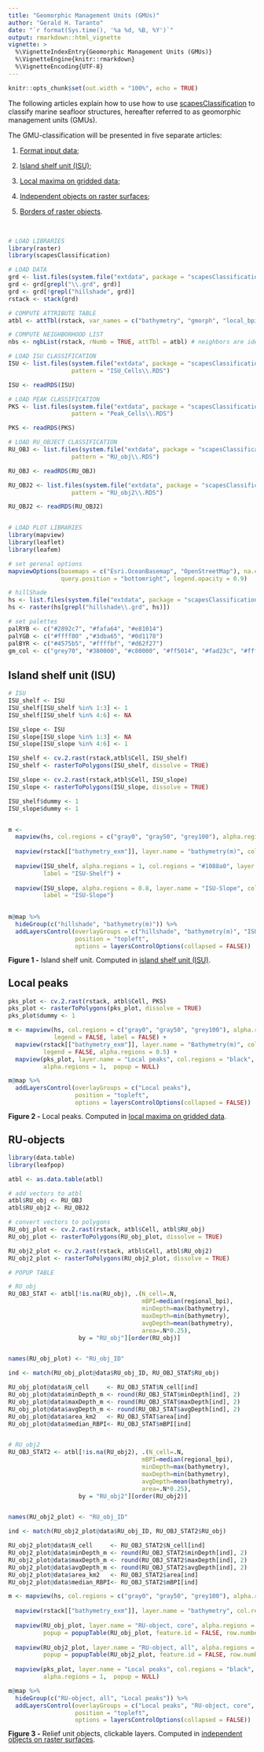 ```yaml
---
title: "Geomorphic Management Units (GMUs)"
author: "Gerald H. Taranto"
date: "`r format(Sys.time(), '%a %d, %B, %Y')`"
output: rmarkdown::html_vignette
vignette: >
  %\VignetteIndexEntry{Geomorphic Management Units (GMUs)}
  %\VignetteEngine{knitr::rmarkdown}
  %\VignetteEncoding{UTF-8}
---
```


```r
knitr::opts_chunk$set(out.width = "100%", echo = TRUE)
```

The following articles explain how to use how to use [scapesClassification](https://github.com/ghTaranto/scapesClassification) to classify marine seafloor structures, hereafter referred to as geomorphic management units (GMUs). 

The GMU-classification will be presented in five separate articles:

1. [Format input data](scapesClassification_02_1_DATA.html); 

2. [Island shelf unit (ISU)](scapesClassification_02_2_ISU.html);

3. [Local maxima on gridded data](scapesClassification_02_3_PKS.html); 

4. [Independent objects on raster surfaces](scapesClassification_02_4_OBJ.html);

5. [Borders of raster objects](scapesClassification_02_5_OBJ2.html).

<br />

```r
# LOAD LIBRARIES
library(raster)
library(scapesClassification)

# LOAD DATA
grd <- list.files(system.file("extdata", package = "scapesClassification"), full.names = T)
grd <- grd[grepl("\\.grd", grd)]
grd <- grd[!grepl("hillshade", grd)]
rstack <- stack(grd)

# COMPUTE ATTRIBUTE TABLE
atbl <- attTbl(rstack, var_names = c("bathymetry", "gmorph", "local_bpi", "regional_bpi", "sd_bat", "slope"))

# COMPUTE NEIGHBORHOOD LIST
nbs <- ngbList(rstack, rNumb = TRUE, attTbl = atbl) # neighbors are identified by their row number in the attribute table

# LOAD ISU CLASSIFICATION
ISU <- list.files(system.file("extdata", package = "scapesClassification"), full.names = T, 
                  pattern = "ISU_Cells\\.RDS")

ISU <- readRDS(ISU)

# LOAD PEAK CLASSIFICATION
PKS <- list.files(system.file("extdata", package = "scapesClassification"), full.names = T, 
                  pattern = "Peak_Cells\\.RDS")

PKS <- readRDS(PKS)

# LOAD RU_OBJECT CLASSIFICATION
RU_OBJ <- list.files(system.file("extdata", package = "scapesClassification"), full.names = T, 
                  pattern = "RU_obj\\.RDS")

RU_OBJ <- readRDS(RU_OBJ)

RU_OBJ2 <- list.files(system.file("extdata", package = "scapesClassification"), full.names = T, 
                  pattern = "RU_obj2\\.RDS")

RU_OBJ2 <- readRDS(RU_OBJ2)


# LOAD PLOT LIBRARIES
library(mapview)
library(leaflet)
library(leafem)

# set gerenal options 
mapviewOptions(basemaps = c("Esri.OceanBasemap", "OpenStreetMap"), na.color = "grey88", homebutton = FALSE, 
               query.position = "bottomright", legend.opacity = 0.9)

# hillShade
hs <- list.files(system.file("extdata", package = "scapesClassification"), full.names = T)
hs <- raster(hs[grepl("hillshade\\.grd", hs)])

# set palettes
palRYB <- c("#2892c7", "#fafa64", "#e81014")
palYGB <- c("#ffff80" ,"#3dba65", "#0d1178")
palBYR <- c("#4575b5", "#ffffbf", "#d62f27")
gm_col <- c("grey70", "#380000", "#c80000", "#ff5014", "#fad23c", "#ffff3c", "#b4e614", "#3cfa96", "#0000ff", "#000038")
```


## Island shelf unit (ISU)
```r
# ISU
ISU_shelf <- ISU
ISU_shelf[ISU_shelf %in% 1:3] <- 1
ISU_shelf[ISU_shelf %in% 4:6] <- NA

ISU_slope <- ISU
ISU_slope[ISU_slope %in% 1:3] <- NA
ISU_slope[ISU_slope %in% 4:6] <- 1

ISU_shelf <- cv.2.rast(rstack,atbl$Cell, ISU_shelf)
ISU_shelf <- rasterToPolygons(ISU_shelf, dissolve = TRUE)

ISU_slope <- cv.2.rast(rstack,atbl$Cell, ISU_slope)
ISU_slope <- rasterToPolygons(ISU_slope, dissolve = TRUE)

ISU_shelf$dummy <- 1
ISU_slope$dummy <- 1


m <-
  mapview(hs, col.regions = c("gray0", "gray50", "grey100"), alpha.regions=1, layer.name = "hillshade", legend = FALSE, label = FALSE) + 
  
  mapview(rstack[["bathymetry_exm"]], layer.name = "bathymetry(m)", col.regions = palRYB, legend = FALSE, alpha.regions = 0.5) +
  
  mapview(ISU_shelf, alpha.regions = 1, col.regions = "#1088a0", layer.name = "ISU-Shelf", popup = NULL, 
          label = "ISU-Shelf") +
  
  mapview(ISU_slope, alpha.regions = 0.8, layer.name = "ISU-Slope", col.regions = "#cfc1af", popup = NULL, 
          label = "ISU-Slope")
  

m@map %>% 
  hideGroup(c("hillshade", "bathymetry(m)")) %>% 
  addLayersControl(overlayGroups = c("hillshade", "bathymetry(m)", "ISU-Shelf", "ISU-Slope"),
                   position = "topleft",
                   options = layersControlOptions(collapsed = FALSE))
```
<div style="line-height: 0.8em; margin-bottom: 1.5em;"><span class="legend">**Figure 1 -** Island shelf unit. Computed in [island shelf unit (ISU)](scapesClassification_02_2_ISU.html).</span></div>


## Local peaks
```r
pks_plot <- cv.2.rast(rstack, atbl$Cell, PKS)
pks_plot <- rasterToPolygons(pks_plot, dissolve = TRUE)
pks_plot$dummy <- 1

m <- mapview(hs, col.regions = c("gray0", "gray50", "grey100"), alpha.regions=1, 
             legend = FALSE, label = FALSE) + 
  mapview(rstack[["bathymetry_exm"]], layer.name = "Bathymetry(m)", col.regions = palRYB, 
          legend = FALSE, alpha.regions = 0.5) + 
  mapview(pks_plot, layer.name = "Local peaks", col.regions = "black", label = "Local peaks", 
          alpha.regions = 1,  popup = NULL)

m@map %>% 
  addLayersControl(overlayGroups = c("Local peaks"),
                   position = "topleft",
                   options = layersControlOptions(collapsed = FALSE))
```
<div style="line-height: 0.8em; margin-bottom: 1.5em;"><span class="legend">**Figure 2 -** Local peaks. Computed in [local maxima on gridded data](scapesClassification_02_3_PKS.html).</span></div>

## RU-objects
```r
library(data.table)
library(leafpop)

atbl <- as.data.table(atbl)

# add vectors to atbl
atbl$RU_obj <- RU_OBJ
atbl$RU_obj2 <- RU_OBJ2

# convert vectors to polygons
RU_obj_plot <- cv.2.rast(rstack, atbl$Cell, atbl$RU_obj)
RU_obj_plot <- rasterToPolygons(RU_obj_plot, dissolve = TRUE)

RU_obj2_plot <- cv.2.rast(rstack, atbl$Cell, atbl$RU_obj2)
RU_obj2_plot <- rasterToPolygons(RU_obj2_plot, dissolve = TRUE)

# POPUP TABLE

# RU_obj
RU_OBJ_STAT <- atbl[!is.na(RU_obj), .(N_cell=.N, 
                                      mBPI=median(regional_bpi), 
                                      minDepth=max(bathymetry), 
                                      maxDepth=min(bathymetry), 
                                      avgDepth=mean(bathymetry), 
                                      area=.N*0.25), 
                    by = "RU_obj"][order(RU_obj)]


names(RU_obj_plot) <- "RU_obj_ID"

ind <- match(RU_obj_plot@data$RU_obj_ID, RU_OBJ_STAT$RU_obj)

RU_obj_plot@data$N_cell     <- RU_OBJ_STAT$N_cell[ind]
RU_obj_plot@data$minDepth_m <- round(RU_OBJ_STAT$minDepth[ind], 2)
RU_obj_plot@data$maxDepth_m <- round(RU_OBJ_STAT$maxDepth[ind], 2)
RU_obj_plot@data$avgDepth_m <- round(RU_OBJ_STAT$avgDepth[ind], 2)
RU_obj_plot@data$area_km2   <- RU_OBJ_STAT$area[ind]
RU_obj_plot@data$median_RBPI<- RU_OBJ_STAT$mBPI[ind]


# RU_obj2
RU_OBJ_STAT2 <- atbl[!is.na(RU_obj2), .(N_cell=.N, 
                                      mBPI=median(regional_bpi), 
                                      minDepth=max(bathymetry), 
                                      maxDepth=min(bathymetry), 
                                      avgDepth=mean(bathymetry), 
                                      area=.N*0.25), 
                    by = "RU_obj2"][order(RU_obj2)]


names(RU_obj2_plot) <- "RU_obj_ID"

ind <- match(RU_obj2_plot@data$RU_obj_ID, RU_OBJ_STAT2$RU_obj)

RU_obj2_plot@data$N_cell     <- RU_OBJ_STAT2$N_cell[ind]
RU_obj2_plot@data$minDepth_m <- round(RU_OBJ_STAT2$minDepth[ind], 2)
RU_obj2_plot@data$maxDepth_m <- round(RU_OBJ_STAT2$maxDepth[ind], 2)
RU_obj2_plot@data$avgDepth_m <- round(RU_OBJ_STAT2$avgDepth[ind], 2)
RU_obj2_plot@data$area_km2   <- RU_OBJ_STAT2$area[ind]
RU_obj2_plot@data$median_RBPI<- RU_OBJ_STAT2$mBPI[ind]

m <- mapview(hs, col.regions = c("gray0", "gray50", "grey100"), alpha.regions=1, legend = FALSE, label = FALSE) +
  
  mapview(rstack[["bathymetry_exm"]], layer.name = "bathymetry", col.regions = palRYB, legend = FALSE, alpha.regions = 0.5) +
  
  mapview(RU_obj_plot, layer.name = "RU-object, core", alpha.regions = 0.8, legend = FALSE, zcol = "RU_obj_ID",
          popup = popupTable(RU_obj_plot, feature.id = FALSE, row.numbers = FALSE)) + 
  
  mapview(RU_obj2_plot, layer.name = "RU-object, all", alpha.regions = 0.8, legend = FALSE, zcol = "RU_obj_ID",
          popup = popupTable(RU_obj2_plot, feature.id = FALSE, row.numbers = FALSE)) + 
  
  mapview(pks_plot, layer.name = "Local peaks", col.regions = "black", label = "Local peaks", 
          alpha.regions = 1,  popup = NULL)

m@map %>%
  hideGroup(c("RU-object, all", "Local peaks")) %>%
  addLayersControl(overlayGroups = c("Local peaks", "RU-object, core", "RU-object, all"),
                   position = "topleft",
                   options = layersControlOptions(collapsed = FALSE))
```
<div style="line-height: 0.8em; margin-bottom: 1.5em;"><span class="legend">**Figure 3 -** Relief unit objects, clickable layers. Computed in [independent objects on raster surfaces](scapesClassification_02_4_OBJ.html).</span></div>
